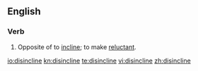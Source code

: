 ==English==

===Verb===
{{en-verb|disinclines|disinclining|disinclined|disinclined}}

# Opposite of to [[incline]]; to make [[reluctant]].

[[io:disincline]]
[[kn:disincline]]
[[te:disincline]]
[[vi:disincline]]
[[zh:disincline]]